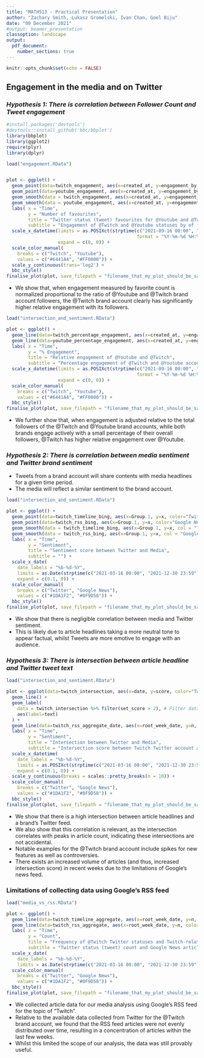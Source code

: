 ```yaml
---
title: "MATH513 - Practical Presentation"
author: "Zachary Smith, Lukasz Gromelski, Ivan Chan, Goel Biju"
date: "09 December 2021"
#output: beamer_presentation
classoption: landscape
output:
  pdf_document:
    number_sections: true
---
```


```r
knitr::opts_chunk$set(echo = FALSE)
```

\newpage

## Engagement in the media and on Twitter
### _Hypothesis 1: There is correlation between Follower Count and Tweet engagement_
```r
#install.packages('devtools')
#devtools::install_github('bbc/bbplot')
library(bbplot)
library(ggplot2)
require(plyr)
library(dplyr)

```

```r
load("engagement.RData")


plot <- ggplot() +
  geom_point(data=twitch_engagement, aes(x=created_at, y=engagement_by_favorites, color="Twitch")) +
  geom_point(data=youtube_engagement, aes(x=created_at, y=engagement_by_favorites, color="Youtube")) +
  geom_smooth(data = twitch_engagement, aes(x=created_at, y=engagement_by_favorites), method = "lm", col = "#6441A4") +
  geom_smooth(data = youtube_engagement, aes(x=created_at, y=engagement_by_favorites), method = "lm", col = "#FF0000") +
  labs( x = "Time", 
        y = "Number of favourites",
        title = "Twitter status (tweet) favourites for @Youtube and @Twitch",
        subtitle = "Engagement of @Twitch and @Youtube statuses by of favourites normalised for follower count") +
  scale_x_datetime(limits = as.POSIXct(strptime(c("2021-09-16 00:00", "2021-12-5 23:59"), 
                                                format = "%Y-%m-%d %H:%M")), 
                   expand = c(0, 0)) +
  scale_color_manual(
    breaks = c("Twitch", "Youtube"),
    values = c("#6441A4", "#FF0000")) +
  scale_y_continuous(trans='log2') +
  bbc_style()
finalise_plot(plot, save_filepath = "filename_that_my_plot_should_be_saved_to-nc.png", source_name = "Source: Data collected from Twitter's REST API via rtweet")
```

* We show that, when engagement measured by favorite count is normalized proportional to the ratio of @Youtube and @Twitch brand account followers, the @Twitch brand account clearly has significantly higher relative engagement with its followers.

\newpage

```r
load("intersection_and_sentiment.RData")

plot <- ggplot() +
  geom_line(data=twitch_percentage_engagement, aes(x=created_at, y=engagement_by_percentage, color="Twitch")) +
  geom_line(data=youtube_percentage_engagement, aes(x=created_at, y=engagement_by_percentage, color="Youtube")) +
  labs( x = "Time", 
        y = "% Engagement",
        title = "Relative engagement of @Youtube and @Twitch",
        subtitle = "Percentage engagement of @Twitch and @Youtube accounts according to favourite count as a percentage of follower count") +
  scale_x_datetime(limits = as.POSIXct(strptime(c("2021-09-16 00:00", "2021-12-5 23:59"), 
                                                format = "%Y-%m-%d %H:%M")), 
                   expand = c(0, 0)) +
  scale_color_manual(
    breaks = c("Twitch", "Youtube"),
    values = c("#6441A4", "#FF0000")) +
  bbc_style()
finalise_plot(plot, save_filepath = "filename_that_my_plot_should_be_saved_to-nc.png", source_name = "Source: Data collected from Twitter's REST API via rtweet")
```

* We further show that, when engagement is adjusted relative to the total followers of the @Twitch and @Youtube brand accounts, while both brands engage actively with a small percentage of their overall followers, @Twitch has higher relative engagement over @Youtube.

\newpage

### _Hypothesis 2: There is correlation between media sentiment and Twitter brand sentiment_

* Tweets from a brand account will share contents with media headlines for a given time period.
* The media will reflect a similar sentiment to the brand account.

```r
load("intersection_and_sentiment.RData")

plot <- ggplot() +
  geom_point(data=twitch_timeline_bing, aes(x=Group.1, y=x, color="Twitter")) +
  geom_point(data=twitch_rss_bing, aes(x=Group.1, y=x, color="Google News")) +
  geom_smooth(data = twitch_timeline_bing, aes(x=Group.1, y=x, col = "Twitter"), method = "lm") +
  geom_smooth(data = twitch_rss_bing, aes(x=Group.1, y=x, col = "Google News"), method = "lm") +
  labs( x = "Time", 
        y = "Sentiment",
        title = "Sentiment score between Twitter and Media",
        subtitle = "") +
  scale_x_date(
    date_labels = "%b-%d-%Y",
    limits = as.Date(strptime(c("2021-03-16 00:00", "2021-12-30 23:59"), format = "%Y-%m-%d %H:%M")),
    expand = c(0.1, 0)) +
  scale_color_manual(
    breaks = c("Twitter", "Google News"),
    values = c("#1DA1F2", "#0F9D58")) +
  bbc_style()
finalise_plot(plot, save_filepath = "filename_that_my_plot_should_be_saved_to-nc.png", source_name = "Source: Data collected from Twitter's REST API via rtweet and Google's RSS feed via tidyRSS")


```

* We show that there is negligible correlation between media and Twitter sentiment.
* This is likely due to article headlines taking a more neutral tone to appear factual, whilst Tweets are more emotive to engage with an audience.


\newpage

### _Hypothesis 3: There is intersection between article headline and Twitter tweet text_

```r
load("intersection_and_sentiment.RData")

plot <- ggplot(data=twitch_intersection, aes(x=date, y=score, color="Twitter")) +
  geom_line() +
  geom_label( 
    data = twitch_intersection %>% filter(set_score > 2), # Filter data first
    aes(label=text)
  ) +
  geom_line(data=twitch_rss_aggregate_date, aes(x=root_week_date, y=n, color="Google News")) +
  labs( x = "Time", 
        y = "Sentiment",
        title = "Intersection between Twitter and Media",
        subtitle = "Intersection score between Twitch Twitter account and media headlines for Twitch") +
  scale_x_datetime(
    date_labels = "%b-%d-%Y",
    limits = as.POSIXct(strptime(c("2021-03-16 00:00", "2021-12-30 23:59"), format = "%Y-%m-%d %H:%M")),
    expand = c(0.1, 0)) +
  scale_y_continuous(breaks = scales::pretty_breaks(n = 10)) +
  scale_color_manual(
    breaks = c("Twitter", "Google News"),
    values = c("#1DA1F2", "#0F9D58")) +
  bbc_style()
finalise_plot(plot, save_filepath = "filename_that_my_plot_should_be_saved_to-nc.png", source_name = "Source: Data collected from Twitter's REST API via rtweet and Google's RSS feed via tidyRSS")
```

* We show that there is a high intersection between article headlines and a brand's Twitter feed.
* We also show that this correlation is relevant, as the intersection correlates with peaks in article count, indicating these intersections are not accidental.
* Notable examples for the @Twitch brand account include spikes for new features as well as controversies.
* There exists an increased volume of articles (and thus, increased intersection score) in recent weeks due to the limitations of Google's news feed.

\newpage

### Limitations of collecting data using Google's RSS feed

```r
load("media_vs_rss.RData")

plot <- ggplot() +
  geom_line(data=twitch_timeline_aggregate, aes(x=root_week_date, y=n, color="Twitter")) +
  geom_line(data=twitch_rss_aggregate, aes(x=root_week_date, y=n, color="Google News")) +
  labs( x = "Time", 
        y = "Count",
        title = "Frequency of @Twitch Twitter statuses and Twitch-related Google News articles",
        subtitle = "Twitter status (tweet) count and Google News articles aggregated every week") +
  scale_x_date(
    date_labels = "%b-%d-%Y",
    limits = as.Date(strptime(c("2021-03-16 00:00", "2021-12-30 23:59"), format = "%Y-%m-%d %H:%M"))) +
  scale_color_manual(
    breaks = c("Twitter", "Google News"),
    values = c("#1DA1F2", "#0F9D58")) +
  bbc_style()
finalise_plot(plot, save_filepath = "filename_that_my_plot_should_be_saved_to-nc.png", source_name = "Source: Data collected from Twitter's REST API via rtweet and Google's RSS feed via tidyRSS")
```

* We collected article data for our media analysis using Google's RSS feed for the topic of "Twitch".
* Relative to the available data collected from Twitter for the @Twitch brand account, we found that the RSS feed articles were not evenly distributed over time, resulting in a concentration of articles within the last few weeks.
* Whilst this limited the scope of our analysis, the data was still provably useful.

\newpage
